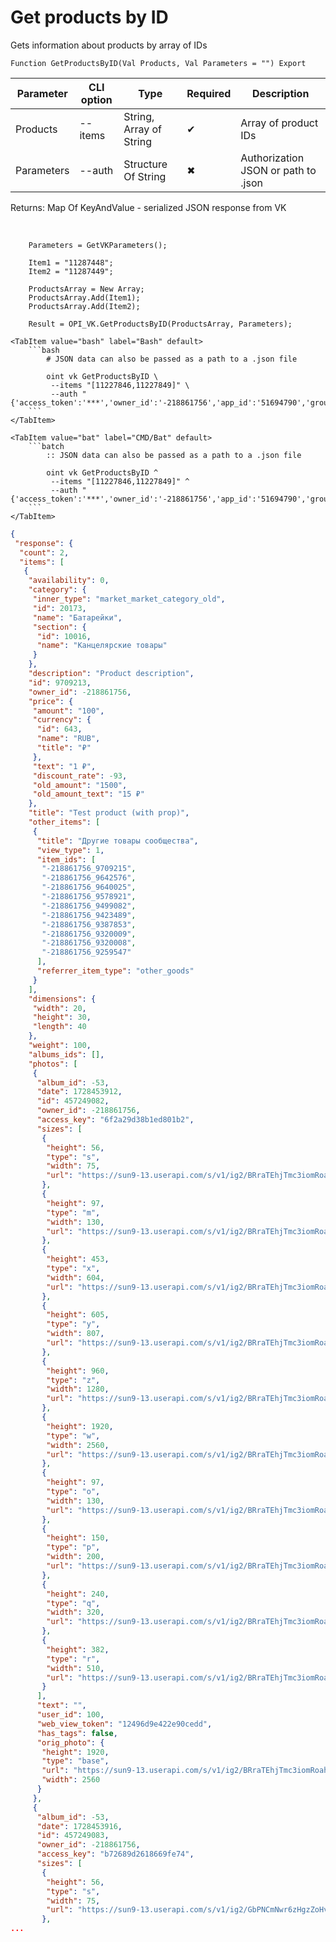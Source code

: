 ﻿---
sidebar_position: 3
description: Get products by ID and other functions to work with VK in the Open Integration Package, a free open-source integration library for 1C:Enterprise 8, OneScript and CLI
keywords: [1C, 1С, 1С:Enterprise, 1С:Enterprise 8.3, API, Integration, Services, Exchange, OneScript, CLI, VK]
---


# Get products by ID
 Gets information about products by array of IDs



`Function GetProductsByID(Val Products, Val Parameters = "") Export`

  | Parameter | CLI option | Type | Required | Description |
  |-|-|-|-|-|
  | Products | --items | String, Array of String | &#x2714; | Array of product IDs |
  | Parameters | --auth | Structure Of String | &#x2716; | Authorization JSON or path to .json |

  
  Returns:  Map Of KeyAndValue - serialized JSON response from VK

<br/>




```bsl title="1C:Enterprise/OneScript code example"
    Parameters = GetVKParameters();

    Item1 = "11287448";
    Item2 = "11287449";

    ProductsArray = New Array;
    ProductsArray.Add(Item1);
    ProductsArray.Add(Item2);

    Result = OPI_VK.GetProductsByID(ProductsArray, Parameters);
```
 

 <Tabs>
  
    <TabItem value="bash" label="Bash" default>
        ```bash
            # JSON data can also be passed as a path to a .json file
            
            oint vk GetProductsByID \
             --items "[11227846,11227849]" \
             --auth "{'access_token':'***','owner_id':'-218861756','app_id':'51694790','group_id':'218861756'}"
        ```
    </TabItem>
  
    <TabItem value="bat" label="CMD/Bat" default>
        ```batch
            :: JSON data can also be passed as a path to a .json file
            
            oint vk GetProductsByID ^
             --items "[11227846,11227849]" ^
             --auth "{'access_token':'***','owner_id':'-218861756','app_id':'51694790','group_id':'218861756'}"
        ```
    </TabItem>
</Tabs>


```json title="Result"
{
 "response": {
  "count": 2,
  "items": [
   {
    "availability": 0,
    "category": {
     "inner_type": "market_market_category_old",
     "id": 20173,
     "name": "Батарейки",
     "section": {
      "id": 10016,
      "name": "Канцелярские товары"
     }
    },
    "description": "Product description",
    "id": 9709213,
    "owner_id": -218861756,
    "price": {
     "amount": "100",
     "currency": {
      "id": 643,
      "name": "RUB",
      "title": "₽"
     },
     "text": "1 ₽",
     "discount_rate": -93,
     "old_amount": "1500",
     "old_amount_text": "15 ₽"
    },
    "title": "Test product (with prop)",
    "other_items": [
     {
      "title": "Другие товары сообщества",
      "view_type": 1,
      "item_ids": [
       "-218861756_9709215",
       "-218861756_9642576",
       "-218861756_9640025",
       "-218861756_9578921",
       "-218861756_9499082",
       "-218861756_9423489",
       "-218861756_9387853",
       "-218861756_9320009",
       "-218861756_9320008",
       "-218861756_9259547"
      ],
      "referrer_item_type": "other_goods"
     }
    ],
    "dimensions": {
     "width": 20,
     "height": 30,
     "length": 40
    },
    "weight": 100,
    "albums_ids": [],
    "photos": [
     {
      "album_id": -53,
      "date": 1728453912,
      "id": 457249082,
      "owner_id": -218861756,
      "access_key": "6f2a29d38b1ed801b2",
      "sizes": [
       {
        "height": 56,
        "type": "s",
        "width": 75,
        "url": "https://sun9-13.userapi.com/s/v1/ig2/BRraTEhjTmc3iomRoahXiRER1_N-S0W-HiUcs_bp7AAd8lLn6tJus30pTY0eioD8NnB7l3aFZaLh9Wb-NZ8Xqsf4.jpg?quality=95&as=32x24,48x36,72x54,108x81,160x120,240x180,360x270,480x360,540x405,640x480,720x540,1080x810,1280x960,1440x1080,2560x1920&from=bu&cs=75x56"
       },
       {
        "height": 97,
        "type": "m",
        "width": 130,
        "url": "https://sun9-13.userapi.com/s/v1/ig2/BRraTEhjTmc3iomRoahXiRER1_N-S0W-HiUcs_bp7AAd8lLn6tJus30pTY0eioD8NnB7l3aFZaLh9Wb-NZ8Xqsf4.jpg?quality=95&as=32x24,48x36,72x54,108x81,160x120,240x180,360x270,480x360,540x405,640x480,720x540,1080x810,1280x960,1440x1080,2560x1920&from=bu&cs=130x97"
       },
       {
        "height": 453,
        "type": "x",
        "width": 604,
        "url": "https://sun9-13.userapi.com/s/v1/ig2/BRraTEhjTmc3iomRoahXiRER1_N-S0W-HiUcs_bp7AAd8lLn6tJus30pTY0eioD8NnB7l3aFZaLh9Wb-NZ8Xqsf4.jpg?quality=95&as=32x24,48x36,72x54,108x81,160x120,240x180,360x270,480x360,540x405,640x480,720x540,1080x810,1280x960,1440x1080,2560x1920&from=bu&cs=604x453"
       },
       {
        "height": 605,
        "type": "y",
        "width": 807,
        "url": "https://sun9-13.userapi.com/s/v1/ig2/BRraTEhjTmc3iomRoahXiRER1_N-S0W-HiUcs_bp7AAd8lLn6tJus30pTY0eioD8NnB7l3aFZaLh9Wb-NZ8Xqsf4.jpg?quality=95&as=32x24,48x36,72x54,108x81,160x120,240x180,360x270,480x360,540x405,640x480,720x540,1080x810,1280x960,1440x1080,2560x1920&from=bu&cs=807x605"
       },
       {
        "height": 960,
        "type": "z",
        "width": 1280,
        "url": "https://sun9-13.userapi.com/s/v1/ig2/BRraTEhjTmc3iomRoahXiRER1_N-S0W-HiUcs_bp7AAd8lLn6tJus30pTY0eioD8NnB7l3aFZaLh9Wb-NZ8Xqsf4.jpg?quality=95&as=32x24,48x36,72x54,108x81,160x120,240x180,360x270,480x360,540x405,640x480,720x540,1080x810,1280x960,1440x1080,2560x1920&from=bu&cs=1280x960"
       },
       {
        "height": 1920,
        "type": "w",
        "width": 2560,
        "url": "https://sun9-13.userapi.com/s/v1/ig2/BRraTEhjTmc3iomRoahXiRER1_N-S0W-HiUcs_bp7AAd8lLn6tJus30pTY0eioD8NnB7l3aFZaLh9Wb-NZ8Xqsf4.jpg?quality=95&as=32x24,48x36,72x54,108x81,160x120,240x180,360x270,480x360,540x405,640x480,720x540,1080x810,1280x960,1440x1080,2560x1920&from=bu&cs=2560x1920"
       },
       {
        "height": 97,
        "type": "o",
        "width": 130,
        "url": "https://sun9-13.userapi.com/s/v1/ig2/BRraTEhjTmc3iomRoahXiRER1_N-S0W-HiUcs_bp7AAd8lLn6tJus30pTY0eioD8NnB7l3aFZaLh9Wb-NZ8Xqsf4.jpg?quality=95&as=32x24,48x36,72x54,108x81,160x120,240x180,360x270,480x360,540x405,640x480,720x540,1080x810,1280x960,1440x1080,2560x1920&from=bu&cs=130x97"
       },
       {
        "height": 150,
        "type": "p",
        "width": 200,
        "url": "https://sun9-13.userapi.com/s/v1/ig2/BRraTEhjTmc3iomRoahXiRER1_N-S0W-HiUcs_bp7AAd8lLn6tJus30pTY0eioD8NnB7l3aFZaLh9Wb-NZ8Xqsf4.jpg?quality=95&as=32x24,48x36,72x54,108x81,160x120,240x180,360x270,480x360,540x405,640x480,720x540,1080x810,1280x960,1440x1080,2560x1920&from=bu&cs=200x150"
       },
       {
        "height": 240,
        "type": "q",
        "width": 320,
        "url": "https://sun9-13.userapi.com/s/v1/ig2/BRraTEhjTmc3iomRoahXiRER1_N-S0W-HiUcs_bp7AAd8lLn6tJus30pTY0eioD8NnB7l3aFZaLh9Wb-NZ8Xqsf4.jpg?quality=95&as=32x24,48x36,72x54,108x81,160x120,240x180,360x270,480x360,540x405,640x480,720x540,1080x810,1280x960,1440x1080,2560x1920&from=bu&cs=320x240"
       },
       {
        "height": 382,
        "type": "r",
        "width": 510,
        "url": "https://sun9-13.userapi.com/s/v1/ig2/BRraTEhjTmc3iomRoahXiRER1_N-S0W-HiUcs_bp7AAd8lLn6tJus30pTY0eioD8NnB7l3aFZaLh9Wb-NZ8Xqsf4.jpg?quality=95&as=32x24,48x36,72x54,108x81,160x120,240x180,360x270,480x360,540x405,640x480,720x540,1080x810,1280x960,1440x1080,2560x1920&from=bu&cs=510x382"
       }
      ],
      "text": "",
      "user_id": 100,
      "web_view_token": "12496d9e422e90cedd",
      "has_tags": false,
      "orig_photo": {
       "height": 1920,
       "type": "base",
       "url": "https://sun9-13.userapi.com/s/v1/ig2/BRraTEhjTmc3iomRoahXiRER1_N-S0W-HiUcs_bp7AAd8lLn6tJus30pTY0eioD8NnB7l3aFZaLh9Wb-NZ8Xqsf4.jpg?quality=95&as=32x24,48x36,72x54,108x81,160x120,240x180,360x270,480x360,540x405,640x480,720x540,1080x810,1280x960,1440x1080,2560x1920&from=bu",
       "width": 2560
      }
     },
     {
      "album_id": -53,
      "date": 1728453916,
      "id": 457249083,
      "owner_id": -218861756,
      "access_key": "b72689d2618669fe74",
      "sizes": [
       {
        "height": 56,
        "type": "s",
        "width": 75,
        "url": "https://sun9-13.userapi.com/s/v1/ig2/GbPNCmNwr6zHgzZoHvTc_U72QL6bfQMRxksnAvEjdkAe7RjmsCkewnYf56isbGizhc84sSxBerTju5bf53Rt_BRs.jpg?quality=95&as=32x24,48x36,72x54,108x81,160x120,240x180,360x270,480x360,540x405,640x480,720x540,1080x810,1280x960,1440x1080,2560x1920&from=bu&cs=75x56"
       },
...
```

